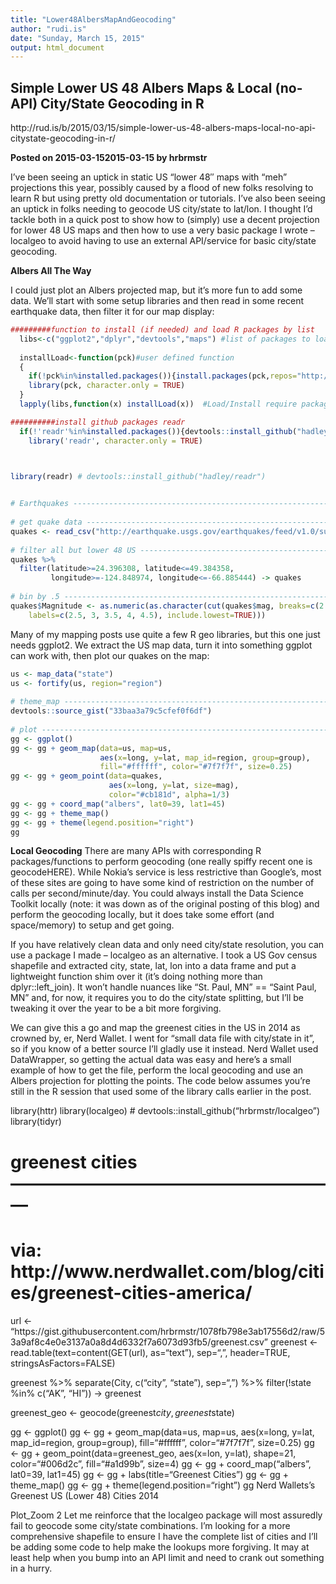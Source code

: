 ```yaml
---
title: "Lower48AlbersMapAndGeocoding"
author: "rudi.is"
date: "Sunday, March 15, 2015"
output: html_document
---
```

Simple Lower US 48 Albers Maps & Local (no-API) City/State Geocoding in R
-------------------------
http://rud.is/b/2015/03/15/simple-lower-us-48-albers-maps-local-no-api-citystate-geocoding-in-r/

**Posted on 2015-03-152015-03-15 by hrbrmstr**

I’ve been seeing an uptick in static US “lower 48″ maps with “meh” projections this year, possibly caused by a flood of new folks resolving to learn R but using pretty old documentation or tutorials. I’ve also been seeing an uptick in folks needing to geocode US city/state to lat/lon. I thought I’d tackle both in a quick post to show how to (simply) use a decent projection for lower 48 US maps and then how to use a very basic package I wrote – localgeo to avoid having to use an external API/service for basic city/state geocoding.

**Albers All The Way**

I could just plot an Albers projected map, but it’s more fun to add some data. We’ll start with some setup libraries and then read in some recent earthquake data, then filter it for our map display:

```r
#########function to install (if needed) and load R packages by list
  libs<-c("ggplot2","dplyr","devtools","maps") #list of packages to load
  
  installLoad<-function(pck)#user defined function
  {
    if(!pck%in%installed.packages()){install.packages(pck,repos="http://rweb.quant.ku.edu/cran/")}
    library(pck, character.only = TRUE)
  }
  lapply(libs,function(x) installLoad(x))  #Load/Install require packages

##########install github packages readr
  if(!'readr'%in%installed.packages()){devtools::install_github("hadley/readr")}
    library('readr', character.only = TRUE)



library(readr) # devtools::install_github("hadley/readr")

 
# Earthquakes -------------------------------------------------------------
 
# get quake data ----------------------------------------------------------
quakes <- read_csv("http://earthquake.usgs.gov/earthquakes/feed/v1.0/summary/2.5_month.csv")
 
# filter all but lower 48 US ----------------------------------------------
quakes %>%
  filter(latitude>=24.396308, latitude<=49.384358,
         longitude>=-124.848974, longitude<=-66.885444) -> quakes
 
# bin by .5 ---------------------------------------------------------------
quakes$Magnitude <- as.numeric(as.character(cut(quakes$mag, breaks=c(2.5, 3, 3.5, 4, 4.5, 5),
    labels=c(2.5, 3, 3.5, 4, 4.5), include.lowest=TRUE)))
```

Many of my mapping posts use quite a few R geo libraries, but this one just needs ggplot2. We extract the US map data, turn it into something ggplot can work with, then plot our quakes on the map:

```r
us <- map_data("state")
us <- fortify(us, region="region")
 
# theme_map ---------------------------------------------------------------
devtools::source_gist("33baa3a79c5cfef0f6df")
 
# plot --------------------------------------------------------------------
gg <- ggplot()
gg <- gg + geom_map(data=us, map=us,
                    aes(x=long, y=lat, map_id=region, group=group),
                    fill="#ffffff", color="#7f7f7f", size=0.25)
gg <- gg + geom_point(data=quakes,
                      aes(x=long, y=lat, size=mag),
                      color="#cb181d", alpha=1/3)
gg <- gg + coord_map("albers", lat0=39, lat1=45)
gg <- gg + theme_map()
gg <- gg + theme(legend.position="right")
gg
```


**Local Geocoding**
There are many APIs with corresponding R packages/functions to perform geocoding (one really spiffy recent one is geocodeHERE). While Nokia’s service is less restrictive than Google’s, most of these sites are going to have some kind of restriction on the number of calls per second/minute/day. You could always install the Data Science Toolkit locally (note: it was down as of the original posting of this blog) and perform the geocoding locally, but it does take some effort (and space/memory) to setup and get going.

If you have relatively clean data and only need city/state resolution, you can use a package I made – localgeo as an alternative. I took a US Gov census shapefile and extracted city, state, lat, lon into a data frame and put a lightweight function shim over it (it’s doing nothing more than dplyr::left_join). It won’t handle nuances like “St. Paul, MN” == “Saint Paul, MN” and, for now, it requires you to do the city/state splitting, but I’ll be tweaking it over the year to be a bit more forgiving.

We can give this a go and map the greenest cities in the US in 2014 as crowned by, er, Nerd Wallet. I went for “small data file with city/state in it”, so if you know of a better source I’ll gladly use it instead. Nerd Wallet used DataWrapper, so getting the actual data was easy and here’s a small example of how to get the file, perform the local geocoding and use an Albers projection for plotting the points. The code below assumes you’re still in the R session that used some of the library calls earlier in the post.

library(httr)
library(localgeo) # devtools::install_github("hrbrmstr/localgeo")
library(tidyr)
 
# greenest cities ---------------------------------------------------------
# via: http://www.nerdwallet.com/blog/cities/greenest-cities-america/
 
url <- "https://gist.githubusercontent.com/hrbrmstr/1078fb798e3ab17556d2/raw/53a9af8c4e0e3137a0a8d4d6332f7a6073d93fb5/greenest.csv"
greenest <- read.table(text=content(GET(url), as="text"), sep=",", header=TRUE, stringsAsFactors=FALSE)
 
greenest %>%
  separate(City, c("city", "state"), sep=", ") %>%
  filter(!state %in% c("AK", "HI")) -> greenest
 
greenest_geo <- geocode(greenest$city, greenest$state)
 
gg <- ggplot()
gg <- gg + geom_map(data=us, map=us,
                    aes(x=long, y=lat, map_id=region, group=group),
                    fill="#ffffff", color="#7f7f7f", size=0.25)
gg <- gg + geom_point(data=greenest_geo,
                      aes(x=lon, y=lat),
                      shape=21, color="#006d2c", fill="#a1d99b", size=4)
gg <- gg + coord_map("albers", lat0=39, lat1=45)
gg <- gg + labs(title="Greenest Cities")
gg <- gg + theme_map()
gg <- gg + theme(legend.position="right")
gg
Nerd Wallets’s Greenest US (Lower 48) Cities 2014

Plot_Zoom 2
Let me reinforce that the localgeo package will most assuredly fail to geocode some city/state combinations. I’m looking for a more comprehensive shapefile to ensure I have the complete list of cities and I’ll be adding some code to help make the lookups more forgiving. It may at least help when you bump into an API limit and need to crank out something in a hurry.



